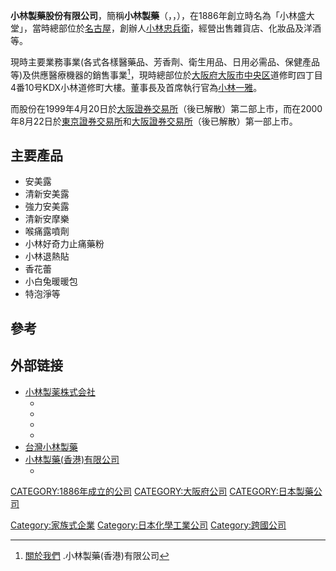 '''小林製藥股份有限公司'''，簡稱'''小林製藥'''（'''{{lang-en|Kobayashi Pharmaceutical Company, Limited}}'''，'''{{lang-ja|小林製薬株式会社}}'''，{{tyo|4967}}），在1886年創立時名為「小林盛大堂」，當時總部位於[[名古屋|名古屋]]，創辦人[[小林忠兵衛|小林忠兵衛]]，經營出售雜貨店、化妝品及洋酒等。

現時主要業務事業(各式各樣醫藥品、芳香劑、衛生用品、日用必需品、保健產品等)及供應醫療機器的銷售事業<ref>[https://kobayashi.com.hk/about_us/ 關於我們] {{Wayback|url=https://kobayashi.com.hk/about_us/ |date=20220331100353 }}.小林製藥(香港)有限公司</ref>，現時總部位於[[大阪府|大阪府]][[大阪市|大阪市]][[中央區_(大阪市)|中央区]]道修町四丁目4番10号KDX小林道修町大樓。董事長及首席執行官為[[小林一雅|小林一雅]]。

而股份在1999年4月20日於[[大阪證券交易所|大阪證券交易所]]（後已解散）第二部上市，而在2000年8月22日於[[東京證券交易所|東京證券交易所]]和[[大阪證券交易所|大阪證券交易所]]（後已解散）第一部上市。

== 主要產品 ==
*安美露
*清新安美露
*強力安美露
*清新安摩樂
*喉痛露噴劑
*小林好奇力止痛藥粉
*小林退熱貼
*香花蕾
*小白兔暖暖包
*特泡淨等

== 參考 ==
{{reflist}}

== 外部链接 ==
* [https://www.kobayashi.co.jp 小林製薬株式会社] {{Wayback|url=https://www.kobayashi.co.jp/ |date=20210220181718 }}
** {{twitter|kobayashi_pr|小林製薬公式アカウント}}
** {{twitter|kobayashi2_pr|小林製薬の通信販売公式アカウント}}
** {{facebook|kobayashi.co.jp|小林製藥}}
** {{youtube|channel=UCfmBk6nWDzGPdCXXreyT2DQ|小林製藥}}
* [https://kobayashi-tw.com/ 台灣小林製藥] {{Wayback|url=https://kobayashi-tw.com/ |date=20201023001154 }}
* [https://kobayashi.com.hk/ 小林製藥(香港)有限公司] {{Wayback|url=https://kobayashi.com.hk/ |date=20210225215839 }}
** {{facebook|kobayashihk|小林製藥 Kobayashi HK}}

[[CATEGORY:1886年成立的公司|CATEGORY:1886年成立的公司]]
[[CATEGORY:大阪府公司|CATEGORY:大阪府公司]]
[[Category:家族式企業|Category:家族式企業]]
[[Category:日本化學工業公司|Category:日本化學工業公司]]
[[CATEGORY:日本製藥公司|CATEGORY:日本製藥公司]]
[[Category:跨國公司|Category:跨國公司]]
